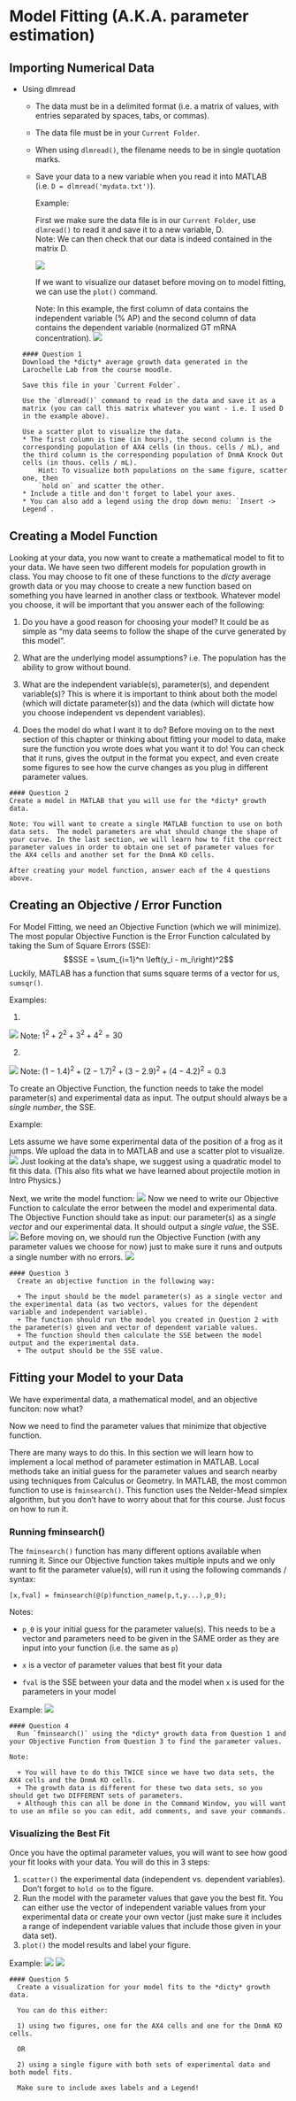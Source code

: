 # Model Fitting (A.K.A. parameter estimation)


## Importing Numerical Data

* Using dlmread

  + The data must be in a delimited format (i.e. a matrix of values, with entries separated by spaces, tabs, or commas).
  + The data file must be in your `Current Folder`.
  + When using `dlmread()`, the filename needs to be in single quotation marks.
  + Save your data to a new variable when you read it into MATLAB (i.e. `D = dlmread('mydata.txt')`).
  
    Example:
    
    First we make sure the data file is in our `Current Folder`, use `dlmread()` to read it and save it to a new variable, D.  
    Note: We can then check that our data is indeed contained in the matrix D.
    
    ![](import_GT.png)
    
    If we want to visualize our dataset before moving on to model fitting, we can use the `plot()` command.
    
    Note: In this example, the first column of data contains the independent variable (\% AP) and the second column of data contains the dependent variable (normalized GT mRNA concentration).
    ![](GT_figure.png)
  
  
  
  ```block
#### Question 1
  Download the *dicty* average growth data generated in the Larochelle Lab from the course moodle.
  
  Save this file in your `Current Folder`.
  
  Use the `dlmread()` command to read in the data and save it as a matrix (you can call this matrix whatever you want - i.e. I used D in the example above).
  
  Use a scatter plot to visualize the data.  
  * The first column is time (in hours), the second column is the corresponding population of AX4 cells (in thous. cells / mL), and the third column is the corresponding population of DnmA Knock Out cells (in thous. cells / mL).   
      Hint: To visualize both populations on the same figure, scatter one, then   
      `hold on` and scatter the other.      
  * Include a title and don't forget to label your axes.    
  * You can also add a legend using the drop down menu: `Insert -> Legend`.
```


## Creating a Model Function

Looking at your data, you now want to create a mathematical model to fit to your data.  We have seen two different models for population growth in class.  You may choose to fit one of these functions to the *dicty* average growth data or you may choose to create a new function based on something you have learned in another class or textbook.  Whatever model you choose, it will be important that you answer each of the following:

  1. Do you have a good reason for choosing your model?  It could be as simple as "my data seems to follow the shape of the curve generated by this model". 
  
  2. What are the underlying model assumptions?  i.e. The population has the ability to grow without bound.
  
  3. What are the independent variable(s), parameter(s), and dependent variable(s)?  This is where it is important to think about both the model (which will dictate parameter(s)) and the data (which will dictate how you choose independent vs dependent variables).
  
  4. Does the model do what I want it to do?  Before moving on to the next section of this chapter or thinking about fitting your model to data, make sure the function you wrote does what you want it to do!  You can check that it runs, gives the output in the format you expect, and even create some figures to see how the curve changes as you plug in different parameter values.

  ```block
#### Question 2
  Create a model in MATLAB that you will use for the *dicty* growth data.  
  
  Note: You will want to create a single MATLAB function to use on both data sets.  The model parameters are what should change the shape of your curve. In the last section, we will learn how to fit the correct parameter values in order to obtain one set of parameter values for the AX4 cells and another set for the DnmA KO cells.
  
  After creating your model function, answer each of the 4 questions above.
```

## Creating an Objective / Error Function

For Model Fitting, we need an Objective Function (which we will minimize).  The most popular Objective Function is the Error Function calculated by taking the Sum of Square Errors (SSE):
$$SSE = \sum_{i=1}^n \left(y_i - m_i\right)^2$$
Luckily, MATLAB has a function that sums square terms of a vector for us, `sumsqr()`.

Examples:

1)  

![](sumsqr1.png)
        Note: $1^2+2^2+3^2+4^2 = 30$  
      
2)  

![](sumsqr2.png)
        Note: $\left(1-1.4\right)^2+\left(2-1.7\right)^2+\left(3-2.9\right)^2+\left(4-4.2\right)^2 = 0.3$
        
To create an Objective Function, the function needs to take the model parameter(s) and experimental data as input.  The output should always be a *single number*, the SSE.

Example:

Lets assume we have some experimental data of the position of a frog as it jumps.  We upload the data in to MATLAB and use a scatter plot to visualize.
![](frog_jump.png)
Just looking at the data's shape, we suggest using a quadratic model to fit this data.  (This also fits what we have learned about projectile motion in Intro Physics.)

Next, we write the model function:
![](funpar.png)
Now we need to write our Objective Function to calculate the error between the model and experimental data.  The Objective Function should take as input: our parameter(s) as a *single vector* and our experimental data.  It should output a *single value*, the SSE.
![](quad_error.png)
Before moving on, we should run the Objective Function (with any parameter values we choose for now) just to make sure it runs and outputs a single number with no errors.
![](try_SSE.png)
        
```block
#### Question 3
  Create an objective function in the following way: 
  
  + The input should be the model parameter(s) as a single vector and the experimental data (as two vectors, values for the dependent variable and independent variable).
  + The function should run the model you created in Question 2 with the parameter(s) given and vector of dependent variable values.
  + The function should then calculate the SSE between the model output and the experimental data.
  + The output should be the SSE value.
```
        
## Fitting your Model to your Data

We have experimental data, a mathematical model, and an objective funciton: now what?

Now we need to find the parameter values that minimize that objective function.

There are many ways to do this.  In this section we will learn how to implement a local method of parameter estimation in MATLAB.  Local methods take an initial guess for the parameter values and search nearby using techniques from Calculus or Geometry.  In MATLAB, the most common function to use is `fminsearch()`.  This function uses the Nelder-Mead simplex algorithm, but you don't have to worry about that for this course.  Just focus on how to run it.

### Running fminsearch()

The `fminsearch()` function has many different options available when running it.  Since our Objective function takes multiple inputs and we only want to fit the parameter value(s), will run it using the following commands / syntax:

`[x,fval] = fminsearch(@(p)function_name(p,t,y...),p_0);`

Notes:    

* `p_0` is your initial guess for the parameter value(s).  This needs to be a vector and parameters need to be given in the SAME order as they are input into your function (i.e. the same as `p`)
    
* `x` is a vector of parameter values that best fit your data
    
* `fval` is the SSE between your data and the model when `x` is used for the parameters in your model
  
Example:
![](run_fminsearch.png)

```block
#### Question 4
  Run `fminsearch()` using the *dicty* growth data from Question 1 and your Objective Function from Question 3 to find the parameter values. 

Note:

  + You will have to do this TWICE since we have two data sets, the AX4 cells and the DnmA KO cells.
  + The growth data is different for these two data sets, so you should get two DIFFERENT sets of parameters.
  + Although this can all be done in the Command Window, you will want to use an mfile so you can edit, add comments, and save your commands.
```

### Visualizing the Best Fit

Once you have the optimal parameter values, you will want to see how good your fit looks with your data.  You will do this in 3 steps:

1) `scatter()` the experimental data (independent vs. dependent variables).  Don't forget to `hold on` to the figure.
2) Run the model with the parameter values that gave you the best fit.  You can either use the vector of independent variable values from your experimental data or create your own vector (just make sure it includes a range of independent variable values that include those given in your data set).
3) `plot()` the model results and label your figure.

Example:
![](visualize_fit.png)
![](modelFit.png)

```block
#### Question 5
  Create a visualization for your model fits to the *dicty* growth data.
  
  You can do this either:
  
  1) using two figures, one for the AX4 cells and one for the DnmA KO cells.  
  
  OR
  
  2) using a single figure with both sets of experimental data and both model fits.  
  
  Make sure to include axes labels and a Legend!
```
